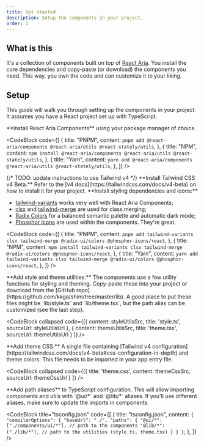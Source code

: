 ```yaml
---
title: Get started
description: Setup the components in your project.
order: 1
---
```


## What is this

It's a collection of components built on top of
[React Aria](https://react-spectrum.adobe.com/react-aria/index.html). You
install the core dependencies and copy-paste (or download) the components you
need. This way, you own the code and can customize it to your liking.

## Setup

This guide will walk you through setting up the components in your project. It
assumes you have a React project set up with TypeScript.

<Steps>

<Step>
  **Install React Aria Components** using your package manager of choice.

<CodeBlock
  code={[
    {
      title: "PNPM",
      content: `pnpm add @react-aria/components @react-aria/utils @react-stately/utils`,
    },
    {
      title: "NPM",
      content: `npm install @react-aria/components @react-aria/utils @react-stately/utils`,
    },
    {
      title: "Yarn",
      content: `yarn add @react-aria/components @react-aria/utils @react-stately/utils`,
    },
  ]}
/>

</Step>

<Step>
  {/* TODO: update instructions to use Tailwind v4 */}
  **Install Tailwind CSS v4 Beta.** Refer to the [v4
  docs](https://tailwindcss.com/docs/v4-beta) on how to install it for your
  project.
</Step>

<Step>
  **Install styling dependencies and icons:**

- [tailwind-variants](https://www.tailwind-variants.org/) works very well with
  React Aria Components;
- [clsx](https://github.com/lukeed/clsx) and
  [tailwind-merge](https://github.com/dcastil/tailwind-merge) are used for class
  merging;
- [Radix Colors](https://www.radix-ui.com/colors) for a balanced semantic
  palette and automatic dark mode;
- [Phosphor Icons](https://phosphoricons.com/) are used within the components.
  They're great.

<CodeBlock
  code={[
    {
      title: "PNPM",
      content: `pnpm add tailwind-variants clsx tailwind-merge @radix-ui/colors @phosphor-icons/react`,
    },
    {
      title: "NPM",
      content: `npm install tailwind-variants clsx tailwind-merge @radix-ui/colors @phosphor-icons/react`,
    },
    {
      title: "Yarn",
      content: `yarn add tailwind-variants clsx tailwind-merge @radix-ui/colors @phosphor-icons/react`,
    },
  ]}
/>

</Step>

<Step>
**Add style and theme utilities.** The components use a few utility functions for styling and theming.
Copy-paste these into your project or download from the [GitHub repo](https://github.com/kkga/shim/tree/master/lib).
A good place to put these files might be `lib/style.ts` and `lib/theme.tsx`, but
the path alias can be customized (see the last step).

<CodeBlock
  collapsed
  code={[{
    content: styleUtilsSrc,
    title: 'style.ts',
    sourceUrl: styleUtilsUrl
  },
 {
    content: themeUtilsSrc,
    title: 'theme.tsx',
    sourceUrl: themeUtilsUrl
  } 
  ]}
/>
</Step>

<Step>
**Add theme CSS.** A single file containing [Tailwind v4 configuration](https://tailwindcss.com/docs/v4-beta#css-configuration-in-depth) and theme colors.
This file needs to be imported in your app entry file.

<CodeBlock
  collapsed
  code={[{ 
    title: 'theme.css',
    content: themeCssSrc, 
    sourceUrl: themeCssUrl }
  ]}
/>
</Step>

<Step>
**Add path aliases** to TypeScript configuration.
This will allow importing components and utils with `@ui/*` and `@lib/*` aliases.
If you'll use different aliases, make sure to update the imports in components.

<CodeBlock
  title="tsconfig.json"
  code={[
    {
      title: "tsconfig.json",
      content: `{
    "compilerOptions": {
      "baseUrl": "./",
      "paths": {
        "@ui/*": ["./components/ui/*"], // path to the components
        "@lib/*": ["./lib/*"], // path to the utilities (style.ts, theme.tsx)
      }
    }
  }`,
    },
  ]}
/>

</Step>

</Steps>
